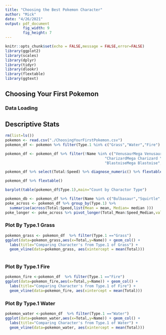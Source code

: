 ```yaml
---
title: "Choosing the Best Pokemon Character"
author: "Mick"
date: "4/26/2021"
output: pdf_document
        fig_width: 9
        fig_height: 7
---
```


```r
knitr::opts_chunk$set(echo = FALSE,message = FALSE,error=FALSE)
library(ggplot2)
library(scales)
library(dplyr)
library(tidyr)
library(dlookr)
library(flextable)
library(ggtext)
```

## Choosing Your First Pokemon

### Data Loading

## Descriptive Stats

```r
rm(list=ls())
pokemon <- read.csv("./ChoosingYourFirstPokemon.csv") 
pokemon_df <- pokemon %>% filter(Type.1 %in% c("Grass","Water","Fire") & Generation ==1)

pokemon_df <- pokemon_df %>% filter(!Name %in% c("VenusaurMega Venusaur","CharizardMega Charizard X",
                                             "CharizardMega Charizard Y","GyaradosMega Gyarados",
                                             "BlastoiseMega Blastoise","SlowbroMega Slowbro"))

```


```r
pokemon_df %>% select(Total:Speed) %>% diagnose_numeric() %>% flextable()
```
```r
pokemon_df %>% flextable()
```

```r
barplot(table(pokemon_df$Type.1),main="Count by Charactor Type")
```

```r
pokemon_db <- pokemon_df %>% filter(Name %in% c("Bulbasaur","Squirtle","Charmander") & Generation ==1)
poke_across <- pokemon_df %>% group_by(Type.1) %>%
  summarise(across(Total:Speed,list(Mean = mean, Median= median )))
poke_longer <- poke_across %>% pivot_longer(Total_Mean:Speed_Median,values_to = "Skills")
```

### Plot By Type.1 Grass

```r

pokemon_grass <- pokemon_df  %>% filter(Type.1 =="Grass")
ggplot(data=pokemon_grass,aes(x=Total,y=Name)) + geom_col() +
  labs(title="Comparing Character's from Type.1 of Grass") +
  geom_vline(data=pokemon_grass, aes(xintercept = mean(Total)))
  

```


### Plot By Type.1 Fire

```r
pokemon_fire <-pokemon_df  %>% filter(Type.1 =="Fire")
ggplot(data=pokemon_fire,aes(x=Total,y=Name)) + geom_col() +
  labs(title="Comparing Character's from Type.1 of Fire") +
  geom_vline(data=pokemon_fire, aes(xintercept = mean(Total)))
```
### Plot By Type.1 Water

```r
pokemon_water <-pokemon_df  %>% filter(Type.1 =="Water")
ggplot(data=pokemon_water,aes(x=Total,y=Name)) + geom_col() +
  labs(title="Comparing Character's from Type.1 of Water") +
  geom_vline(data=pokemon_water, aes(xintercept = mean(Total)))
```